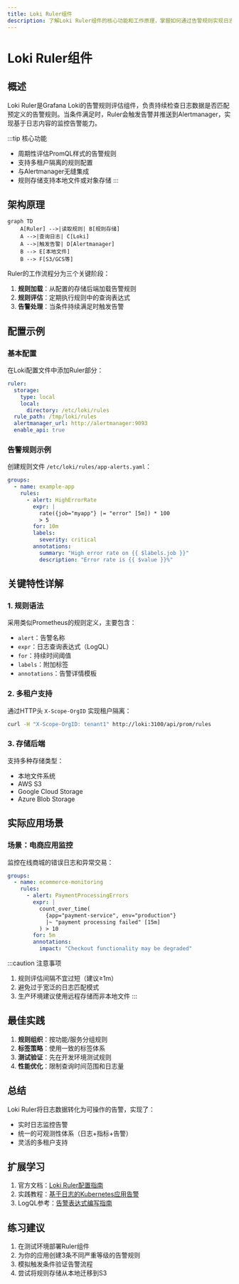 ```yaml
---
title: Loki Ruler组件
description: 了解Loki Ruler组件的核心功能和工作原理，掌握如何通过告警规则实现日志监控告警。
---
```


# Loki Ruler组件

## 概述
Loki Ruler是Grafana Loki的告警规则评估组件，负责持续检查日志数据是否匹配预定义的告警规则。当条件满足时，Ruler会触发告警并推送到Alertmanager，实现基于日志内容的监控告警能力。

:::tip 核心功能
- 周期性评估PromQL样式的告警规则
- 支持多租户隔离的规则配置
- 与Alertmanager无缝集成
- 规则存储支持本地文件或对象存储
:::

## 架构原理

```mermaid
graph TD
    A[Ruler] -->|读取规则| B[规则存储]
    A -->|查询日志| C[Loki]
    A -->|触发告警| D[Alertmanager]
    B --> E[本地文件]
    B --> F[S3/GCS等]
```

Ruler的工作流程分为三个关键阶段：
1. **规则加载**：从配置的存储后端加载告警规则
2. **规则评估**：定期执行规则中的查询表达式
3. **告警处理**：当条件持续满足时触发告警

## 配置示例

### 基本配置
在Loki配置文件中添加Ruler部分：

```yaml
ruler:
  storage:
    type: local
    local:
      directory: /etc/loki/rules
  rule_path: /tmp/loki/rules
  alertmanager_url: http://alertmanager:9093
  enable_api: true
```

### 告警规则示例
创建规则文件 `/etc/loki/rules/app-alerts.yaml`：

```yaml
groups:
  - name: example-app
    rules:
      - alert: HighErrorRate
        expr: |
          rate({job="myapp"} |= "error" [5m]) * 100
          > 5
        for: 10m
        labels:
          severity: critical
        annotations:
          summary: "High error rate on {{ $labels.job }}"
          description: "Error rate is {{ $value }}%"
```

## 关键特性详解

### 1. 规则语法
采用类似Prometheus的规则定义，主要包含：
- `alert`：告警名称
- `expr`：日志查询表达式（LogQL）
- `for`：持续时间阈值
- `labels`：附加标签
- `annotations`：告警详情模板

### 2. 多租户支持
通过HTTP头 `X-Scope-OrgID` 实现租户隔离：
```bash
curl -H "X-Scope-OrgID: tenant1" http://loki:3100/api/prom/rules
```

### 3. 存储后端
支持多种存储类型：
- 本地文件系统
- AWS S3
- Google Cloud Storage
- Azure Blob Storage

## 实际应用场景

### 场景：电商应用监控
监控在线商城的错误日志和异常交易：

```yaml
groups:
  - name: ecommerce-monitoring
    rules:
      - alert: PaymentProcessingErrors
        expr: |
          count_over_time(
            {app="payment-service", env="production"} 
            |~ "payment processing failed" [15m]
          ) > 10
        for: 5m
        annotations:
          impact: "Checkout functionality may be degraded"
```

:::caution 注意事项
1. 规则评估间隔不宜过短（建议≥1m）
2. 避免过于宽泛的日志匹配模式
3. 生产环境建议使用远程存储而非本地文件
:::

## 最佳实践

1. **规则组织**：按功能/服务分组规则
2. **标签策略**：使用一致的标签体系
3. **测试验证**：先在开发环境测试规则
4. **性能优化**：限制查询时间范围和日志量

## 总结

Loki Ruler将日志数据转化为可操作的告警，实现了：
- 实时日志监控告警
- 统一的可观测性体系（日志+指标+告警）
- 灵活的多租户支持

## 扩展学习

1. 官方文档：[Loki Ruler配置指南](https://grafana.com/docs/loki/latest/configuration/#ruler)
2. 实践教程：[基于日志的Kubernetes应用告警](https://grafana.com/tutorials/log-alerting/)
3. LogQL参考：[告警表达式编写指南](https://grafana.com/docs/loki/latest/logql/)

## 练习建议
1. 在测试环境部署Ruler组件
2. 为你的应用创建3条不同严重等级的告警规则
3. 模拟触发条件验证告警流程
4. 尝试将规则存储从本地迁移到S3